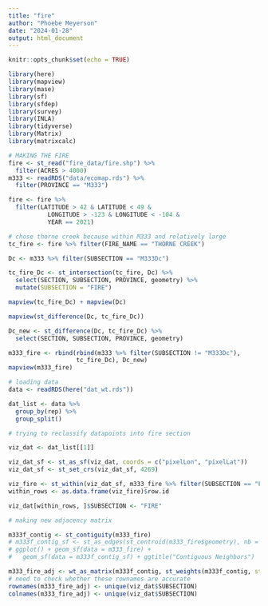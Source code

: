 ```yaml
---
title: "fire"
author: "Phoebe Meyerson"
date: "2024-01-28"
output: html_document
---
```


```r
knitr::opts_chunk$set(echo = TRUE)
```

```r
library(here)
library(mapview)
library(mase)
library(sf)
library(sfdep)
library(survey)
library(INLA)
library(tidyverse)
library(Matrix)
library(matrixcalc)
```

```r
# MAKING THE FIRE
fire <- st_read("fire_data/fire.shp") %>%
  filter(ACRES > 4000)
m333 <- readRDS("data/ecomap.rds") %>%
  filter(PROVINCE == "M333")

fire <- fire %>% 
  filter(LATITUDE > 42 & LATITUDE < 49 & 
           LONGITUDE > -123 & LONGITUDE < -104 & 
           YEAR == 2021)

# chose thorne creek because within M333 and relatively large
tc_fire <- fire %>% filter(FIRE_NAME == "THORNE CREEK")

Dc <- m333 %>% filter(SUBSECTION == "M333Dc")

tc_fire_Dc <- st_intersection(tc_fire, Dc) %>% 
  select(SECTION, SUBSECTION, PROVINCE, geometry) %>%
  mutate(SUBSECTION = "FIRE")

mapview(tc_fire_Dc) + mapview(Dc)

mapview(st_difference(Dc, tc_fire_Dc))

Dc_new <- st_difference(Dc, tc_fire_Dc) %>%
  select(SECTION, SUBSECTION, PROVINCE, geometry)

m333_fire <- rbind(rbind(m333 %>% filter(SUBSECTION != "M333Dc"),
                   tc_fire_Dc), Dc_new)
mapview(m333_fire)
```

```r
# loading data
data <- readRDS(here("dat_wt.rds"))

dat_list <- data %>%
  group_by(rep) %>%
  group_split()

# trying to reclassify datapoints into fire section

viz_dat <- dat_list[[1]]

viz_dat_sf <- st_as_sf(viz_dat, coords = c("pixelLon", "pixelLat"))
viz_dat_sf <- st_set_crs(viz_dat_sf, 4269)

viz_fire <- st_within(viz_dat_sf, m333_fire %>% filter(SUBSECTION == "FIRE"))
within_rows <- as.data.frame(viz_fire)$row.id

viz_dat[within_rows, ]$SUBSECTION <- "FIRE"

# making new adjacency matrix

m333f_contig <- st_contiguity(m333_fire)
# m333f_contig_sf <- st_as_edges(st_centroid(m333_fire$geometry), nb = m333f_contig)
# ggplot() + geom_sf(data = m333_fire) +
#   geom_sf(data = m333f_contig_sf) + ggtitle("Contiguous Neighbors")

m333_fire_adj <- wt_as_matrix(m333f_contig, st_weights(m333f_contig, style = "B"))
# need to check whether these rownames are accurate
rownames(m333_fire_adj) <- unique(viz_dat$SUBSECTION)
colnames(m333_fire_adj) <- unique(viz_dat$SUBSECTION)
```


